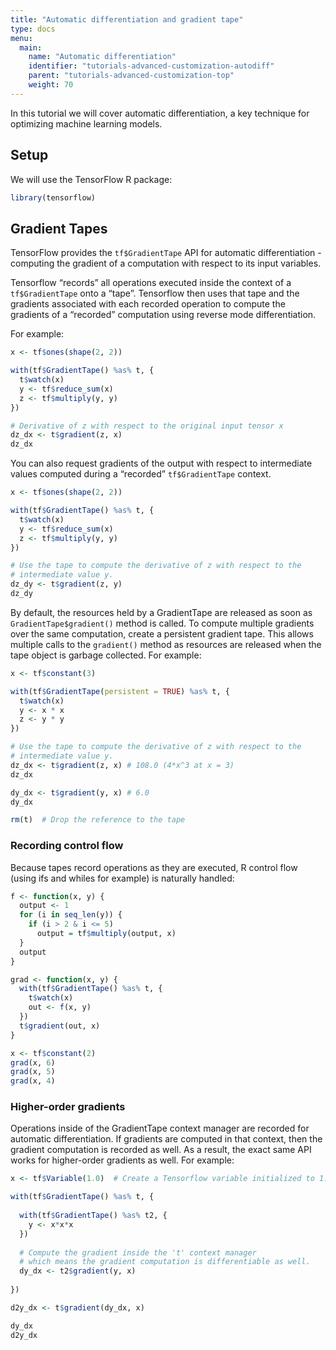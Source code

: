 ```yaml
---
title: "Automatic differentiation and gradient tape"
type: docs
menu:
  main:
    name: "Automatic differentiation"
    identifier: "tutorials-advanced-customization-autodiff"
    parent: "tutorials-advanced-customization-top"
    weight: 70
---
```


In this tutorial we will cover automatic differentiation, a key technique for optimizing machine learning models.

## Setup

We will use the TensorFlow R package:

```r
library(tensorflow)
```

## Gradient Tapes

TensorFlow provides the `tf$GradientTape` API for automatic differentiation - computing the gradient of a computation with respect to its input variables. 

Tensorflow "records" all operations executed inside the context of a `tf$GradientTape` onto a "tape". Tensorflow then uses that tape and the gradients associated with each recorded operation to compute the gradients of a "recorded" computation using reverse mode differentiation.

For example:

```r
x <- tf$ones(shape(2, 2))

with(tf$GradientTape() %as% t, {
  t$watch(x)
  y <- tf$reduce_sum(x)
  z <- tf$multiply(y, y)
})

# Derivative of z with respect to the original input tensor x
dz_dx <- t$gradient(z, x)
dz_dx
```

You can also request gradients of the output with respect to intermediate values computed during a "recorded" `tf$GradientTape` context.

```r
x <- tf$ones(shape(2, 2))

with(tf$GradientTape() %as% t, {
  t$watch(x)
  y <- tf$reduce_sum(x)
  z <- tf$multiply(y, y)
})

# Use the tape to compute the derivative of z with respect to the
# intermediate value y.
dz_dy <- t$gradient(z, y)
dz_dy
```

By default, the resources held by a GradientTape are released as soon as `GradientTape$gradient()` method is called. To compute multiple gradients over the same computation, create a persistent gradient tape. This allows multiple calls to the `gradient()` method as resources are released when the tape object is garbage collected. For example:

```r
x <- tf$constant(3)

with(tf$GradientTape(persistent = TRUE) %as% t, {
  t$watch(x)
  y <- x * x
  z <- y * y
})

# Use the tape to compute the derivative of z with respect to the
# intermediate value y.
dz_dx <- t$gradient(z, x) # 108.0 (4*x^3 at x = 3)
dz_dx

dy_dx <- t$gradient(y, x) # 6.0
dy_dx

rm(t)  # Drop the reference to the tape
```

### Recording control flow

Because tapes record operations as they are executed, R control flow (using ifs and whiles for example) is naturally handled:

```r
f <- function(x, y) {
  output <- 1
  for (i in seq_len(y)) {
    if (i > 2 & i <= 5)
      output = tf$multiply(output, x)
  }
  output
}

grad <- function(x, y) {
  with(tf$GradientTape() %as% t, {
    t$watch(x)
    out <- f(x, y)
  })
  t$gradient(out, x)
}

x <- tf$constant(2)
grad(x, 6)
grad(x, 5)
grad(x, 4)
```

### Higher-order gradients

Operations inside of the GradientTape context manager are recorded for automatic differentiation. If gradients are computed in that context, then the gradient computation is recorded as well. As a result, the exact same API works for higher-order gradients as well. For example:

```r
x <- tf$Variable(1.0)  # Create a Tensorflow variable initialized to 1.0

with(tf$GradientTape() %as% t, {
  
  with(tf$GradientTape() %as% t2, {
    y <- x*x*x
  })
  
  # Compute the gradient inside the 't' context manager
  # which means the gradient computation is differentiable as well.
  dy_dx <- t2$gradient(y, x)
  
})

d2y_dx <- t$gradient(dy_dx, x)

dy_dx
d2y_dx
```

